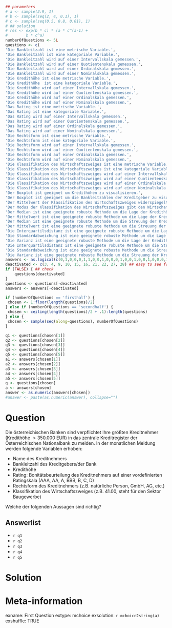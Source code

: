 ```{r, echo=FALSE, results="hide"}
## parameters
# a <- sample(2:9, 1)
# b <- sample(seq(2, 4, 0.1), 1)
# c <- sample(seq(0.5, 0.8, 0.01), 1)
# ## solution
# res <- exp(b * c) * (a * c^(a-1) +
#        b * c^a)
numberOfQuestions <- 5L
questions <- c(
'Die Bankleitzahl ist eine metrische Variable.',
'Die Bankleitzahl ist eine kategoriale Variable.',
'Die Bankleitzahl wird auf einer Intervallskala gemessen.',
'Die Bankleitzahl wird auf einer Quotientenskala gemessen.',
'Die Bankleitzahl wird auf einer Ordinalskala gemessen.',
'Die Bankleitzahl wird auf einer Nominalskala gemessen.',
'Die Kredithöhe ist eine metrische Variable.',
'Die Kredithöhe  ist eine kategoriale Variable.',
'Die Kredithöhe wird auf einer Intervallskala gemessen.',
'Die Kredithöhe wird auf einer Quotientenskala gemessen.',
'Die Kredithöhe wird auf einer Ordinalskala gemessen.',
'Die Kredithöhe wird auf einer Nominalskala gemessen.',
'Das Rating ist eine metrische Variable.',
'Das Rating ist eine kategoriale Variable.',
'Das Rating wird auf einer Intervallskala gemessen.',
'Das Rating wird auf einer Quotientenskala gemessen.',
'Das Rating wird auf einer Ordinalskala gemessen.',
'Das Rating wird auf einer Nominalskala gemessen.',
'Die Rechtsform ist eine metrische Variable.', 
'Die Rechtsform ist eine kategoriale Variable.',
'Die Rechtsform wird auf einer Intervallskala gemessen.',
'Die Rechtsform wird auf einer Quotientenskala gemessen.',
'Die Rechtsform wird auf einer Ordinalskala gemessen.',
'Die Rechtsform wird auf einer Nominalskala gemessen.',
'Die Klassifikation des Wirtschaftszweiges ist eine metrische Variable.', 
'Die Klassifikation des Wirtschaftszweiges ist eine kategoriale Variable.',
'Die Klassifikation des Wirtschaftszweiges wird auf einer Intervallskala gemessen.',
'Die Klassifikation des Wirtschaftszweiges wird auf einer Quotientenskala gemessen.',
'Die Klassifikation des Wirtschaftszweiges wird auf einer Ordinalskala gemessen.',
'Die Klassifikation des Wirtschaftszweiges wird auf einer Nominalskala gemessen.',
'Der Boxplot ist geeignet um Kredithöhen zu visualisieren.', 
'Der Boxplot ist geeignet um die Bankleitzahlen der Kreditgeber zu visualisieren.', 
'Der Mittelwert der Klassifikation des Wirtschaftszweiges widerspiegelt die durchschnittliche Wirtschaftszweigeinteilung des Kreditportfolios.',
'Der Modus der Klassifikation des Wirtschaftszweiges gibt den Wirtschaftszweig mit den meisten Kreditnehmern im Portfolio an.',
'Der Median ist eine geeignete robuste Methode um die Lage der Kredithöhe des gesamten gemeldeten Kreditportfolios über mehrere Monate zu vergleichen.',
'Der Mittelwert ist eine geeignete robuste Methode um die Lage der Kredithöhe des gesamten gemeldeten Kreditportfolios über mehrere Monate zu vergleichen.',
'Der Median ist eine geeignete robuste Methode um die Streuung der Kredithöhe des gesamten gemeldeten Kreditportfolios über mehrere Monate zu vergleichen.',
'Der Mittelwert ist eine geeignete robuste Methode um die Streuung der Kredithöhe des gesamten gemeldeten Kreditportfolios über mehrere Monate zu vergleichen.',
'Die Interquartilsdistanz ist eine geeignete robuste Methode um die Lage der Kredithöhe des gesamten gemeldeten Kreditportfolios über mehrere Monate zu vergleichen.',
'Die Standardabweichung ist eine geeignete robuste Methode um die Lage der Kredithöhe des gesamten gemeldeten Kreditportfolios über mehrere Monate zu vergleichen.',
'Die Varianz ist eine geeignete robuste Methode um die Lage der Kredithöhe des gesamten gemeldeten Kreditportfolios über mehrere Monate zu vergleichen.',
'Die Interquartilsdistanz ist eine geeignete robuste Methode um die Streuung der Kredithöhe des gesamten gemeldeten Kreditportfolios über mehrere Monate zu vergleichen.',
'Die Standardabweichung ist eine geeignete robuste Methode um die Streuung der Kredithöhe des gesamten gemeldeten Kreditportfolios über mehrere Monate zu vergleichen.',
'Die Varianz ist eine geeignete robuste Methode um die Streuung der Kredithöhe des gesamten gemeldeten Kreditportfolios über mehrere Monate zu vergleichen.')
answers <- as.logical(c(0,1,0,0,0,1,1,0,0,1,0,0,0,1,0,0,1,0,0,1,0,0,0,1,0,1,0,0,0,1,1,0,0,1,1,0,0,0,0,0,0,1,0,0))
deactivated <- c(3, 4, 9, 10, 15, 16, 21, 22, 27, 28) ## easy to see from the line numbers
if (FALSE) { ## check
	questions[deactivated]
}
questions <- questions[-deactivated]
answers <- answers[-deactivated]

if (numberOfQuestions == 'firsthalf') {
 chosen <- 1:floor(length(questions)/2)
} else if (numberOfQuestions == 'secondhalf') {
 chosen <- ceiling(length(questions)/2 + .1):length(questions)
} else {
 chosen <- sample(seq(along=questions), numberOfQuestions)
}

q1 <- questions[chosen[1]]
q2 <- questions[chosen[2]]
q3 <- questions[chosen[3]]
q4 <- questions[chosen[4]]
q5 <- questions[chosen[5]]
a1 <- answers[chosen[1]]
a2 <- answers[chosen[2]]
a3 <- answers[chosen[3]]
a4 <- answers[chosen[4]]
a5 <- answers[chosen[5]]
q <- questions[chosen]
a <- answers[chosen]
answer <- as.numeric(answers[chosen])
#answer <- paste(as.numeric(answer), collapse="")
```

Question
========
Die österreichischen Banken sind verpflichtet Ihre größten Kreditnehmer (Kredithöhe $> 350.000$ EUR) in das zentrale Kreditregister der Österreichischen Nationalbank zu melden. In der monatlichen Meldung werden folgende Variablen erhoben: 

* Name des Kreditnehmers
* Bankleitzahl des Kreditgebers/der Bank
* Kredithöhe
* Rating: Bonitätsbeurteilung des Kreditnehmers auf einer vordefinierten Ratingskala (AAA, AA, A, BBB, B, C, D)
* Rechtsform des Kreditnehmers (z.B. natürliche Person, GmbH, AG, etc.)
* Klassifikation des Wirtschaftszweiges (z.B. 41.00, steht für den Sektor Baugewerbe)

Welche der folgenden Aussagen sind richtig?

Answerlist
----------
* `r q1`
* `r q2`
* `r q3`
* `r q4`
* `r q5`


Solution
========

Meta-information
================
exname: First Question
extype: mchoice
exsolution: `r mchoice2string(a)`
exshuffle: TRUE
